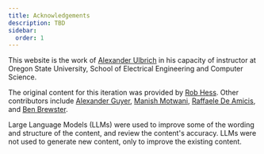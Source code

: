 ```yaml
---
title: Acknowledgements
description: TBD
sidebar:
  order: 1
---
```


This website is the work of [Alexander Ulbrich](https://engineering.oregonstate.edu/people/alexander-ulbrich) in his capacity of instructor at Oregon State University, School of Electrical Engineering and Computer Science.

The original content for this iteration was provided by [Rob Hess](https://web.engr.oregonstate.edu/~hessro/). Other contributors include [Alexander Guyer](https://engineering.oregonstate.edu/people/alex-guyer), [Manish Motwani](https://engineering.oregonstate.edu/people/manish-motwani), [Raffaele De Amicis](https://engineering.oregonstate.edu/people/raffaele-de-amicis), and [Ben Brewster](https://engineering.oregonstate.edu/people/benjamin-brewster).

Large Language Models (LLMs) were used to improve some of the wording and structure of the content, and review the content's accuracy. LLMs were not used to generate new content, only to improve the existing content.